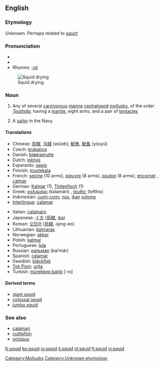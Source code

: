 {{see|SQUID}}
==English==

===Etymology===
Unknown. Perhaps related to ''[[squirt]]''

===Pronunciation===
{{wikipedia}}
* {{IPA|/skwɪd/}}
* {{audio|en-us-squid.ogg|Audio (US)}}
* Rhymes: [[Rhymes:English:-ɪd|-ɪd]]

[[Image:Iwami squid drying DSC01868.jpg|thumb|right|Squid drying]]

===Noun===
{{en-noun|pl2=squid}}

# Any of several [[carnivorous]] [[marine]] [[cephalopod]] [[mollusk]]s, of the order ''[[Teuthida]]'', having a [[mantle]], eight arms, and a pair of [[tentacle]]s
# {{context|mildly|pejorative}} A [[sailor]] in the Navy.

====Translations====
{{trans-top|sea animal}}
*Chinese: [[烏賊]], [[乌贼]] (wūzéi); [[魷魚]], [[鱿鱼]] (yóuyú)
*Czech: [[krakatice]] {{f}}
*Danish: [[blæksprutte]] {{g|Danish}}
*Dutch: [[inktvis]] {{m}}
*Esperanto: [[sepio]]
*Finnish: [[mustekala]]
*French: [[seiche]] {{f}} (10 arms), [[pieuvre]] {{f}} (8 arms), [[poulpe]] {{f}} (8 arms), [[encornet]] {{m}}, [[calmar]] {{m}}
*German: [[Kalmar]] {{m}} (1), [[Tintenfisch]] {{m}} (1)
*Greek: [[καλαμάρι]] (kalamári) {{n}}, [[τευθίς]] (tefthis) {{f}}
*Indonesian: [[cumi-cumi]], [[nus]], [[ikan]] [[sotong]]
*[[Interlingua]]: [[calamar]]
{{trans-mid}}
*Italian: [[calamaro]] {{m}}
*Japanese: [[イカ]] ([[烏賊]], [[ika]])
*Korean: [[오징어]] ([[烏賊]], ojing-eo)
*Lithuanian: [[kalmaras]] {{m}}
*Norwegian: [[akkar]] {{m}}
*Polish: [[kalmar]]
*Portuguese: [[lula]] {{f}}
*Russian: [[кальмар]] (kal’már) {{m}}
*Spanish: [[calamar]] {{m}}
*Swedish: [[bläckfisk]] {{c}}
*[[Tok Pisin]]: [[urita]]
*Turkish: [[mürekkep balığı]] [-nı]
{{trans-bottom}}

====Derived terms====
*[[giant squid]]
*[[colossal squid]]
*[[jumbo squid]]

===See also===
*[[calamari]]
*[[cuttlefish]]
*[[octopus]]

<!--SOED-->

[[Category:Mollusks]]
[[Category:Unknown etymology]]

[[fr:squid]]
[[ko:squid]]
[[io:squid]]
[[it:squid]]
[[nl:squid]]
[[fi:squid]]
[[vi:squid]]